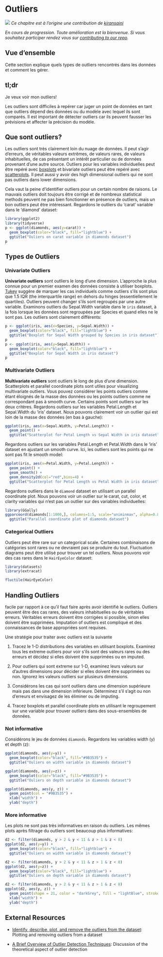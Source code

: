 # Outliers {#outliers}

![](images/banners/banner_outliers.png)
*Ce chapitre est à l'origine une contribution de  [	kiransaini](https://github.com/kiransaini){target="_blank"}*

*En cours de progression. Toute amélioration est la bienvenue. Si vous souhaitez participer rendez vous sur [contributing to our repo](contribute.html).*

## Vue d'ensemble

Cette section explique quels types de outliers rencontrés dans les données et comment les gérer.

## tl;dr

Je veux voir mon outliers!

Les outliers sont difficiles à repérer car juger un point de données en tant que outliers dépend des données ou du modèle avec lequel ils sont comparés. Il est important de détecter outliers car ils peuvent fausser les prévisions et affecter la précision du modèle.

## Que sont outliers?

Les outliers sont très clairement loin du nuage de données. Il peut s'agir d'erreurs, de véritables valeurs extrêmes, de valeurs rares, de valeurs inhabituelles, de cas présentant un intérêt particulier ou de données provenant d'une autre source.
Outliers pour les variables individuelles peut être repéré avec [boxplots](box.html) et bivariate outliers peut être repéré avec [scatterplots](scatter.html). Il peut aussi y avoir des high dimensional outliers qui ne sont pas outliers dans lower dimensions.

Cela vaut la peine d'identifier outliers pour un certain nombre de raisons. Le mauvais outliers doit toujours être corrigé et de nombreux statistical methods peuvent ne pas bien fonctionner en présence de outliers, mais un bon outliers peut être intéressant. Regardons le outliers du 'carat' variable dans le 'diamond' dataset:

```r

library(ggplot2)
library(tidyverse)
p <- ggplot(diamonds, aes(y=carat)) + 
  geom_boxplot(color="black", fill="lightblue") + 
  ggtitle("Ouliers on carat variable in diamonds dataset")
p

```

## Types de Outliers

### Univariate Outliers
**Univariate outliers** sont outliers le long d'une dimension. L’approche la plus connue pour un premier examen des données consiste à utiliser boxplots. [Tukey](https://en.wikipedia.org/wiki/John_Tukey){target="_blank"} suggère de marquer les cas individuels comme outliers s'ils sont plus que 1.5 IQR (the interquartile range) en dehors du hinges (essentiellement le quartiles). Outliers peuvent changer s’ils sont regroupés par une autre variable. Examinons outliers du Sepal.Width variable dans le `iris` dataset, à la fois lorsque les données sont regroupées par Species et quand elles ne le sont pas. Les outliers sont clairement différents:
```r

p <- ggplot(iris, aes(x=Species, y=Sepal.Width)) + 
  geom_boxplot(color="black", fill="lightblue") + 
  ggtitle("Boxplot for Sepal Width grouped by Species in iris dataset")
p
p <- ggplot(iris, aes(y=Sepal.Width)) + 
  geom_boxplot(color="black", fill="lightblue") + 
  ggtitle("Boxplot for Sepal Width in iris dataset")
p
```

### Multivariate Outliers 
**Multivariate outliers** sont outliers le long de plus d'une dimension. Scatterplots et parallel coordinate plots sont utiles pour visualizing multivariate outliers. Vous pouvez considérer les points outliers comme étant éloignés de la masse des données ou les points outliers comme ne correspondant pas à smooth curve. Certains points sont outliers sur les deux critères. Regardons outliers sur les variables Petal.Length et Sepal.Width du 'iris' dataset. Nous pouvons clairement voir un outlier qui est loin de la masse des données (en bas à gauche):
```r
ggplot(iris, aes(x=Sepal.Width, y=Petal.Length)) + 
  geom_point() +
  ggtitle("Scatterplot for Petal Length vs Sepal Width in iris dataset")

```

Regardons outliers sur les variables Petal.Length et Petal.Width dans le 'iris' dataset en ajustant un smooth curve. Ici, les outliers sont les points qui ne sont pas fit le smooth model:
```r
ggplot(iris, aes(x=Petal.Width, y=Petal.Length)) + 
  geom_point() + 
  geom_smooth() + 
  geom_density2d(col="red",bins=4) + 
  ggtitle("Scatterplot for Petal Length vs Petal Width in iris dataset")
```

Regardons outliers dans le `diamond` dataset en utilisant un parallel coordinate plot. Nous pouvons voir un outlier sur le carat, cut, color, et clarity variables qui n'est pas un outlier sur des variables individuelles:
```r
library(GGally)
ggparcoord(diamonds[1:1000,], columns=1:5, scale="uniminmax", alpha=0.8) + 
  ggtitle("Parallel coordinate plot of diamonds dataset")
```

### Categorical Outliers
Outliers peut être rare sur un categorical scale. Certaines combinaisons de catégories sont rares ou ne devraient pas se produire du tout. Fluctuation diagrams peut être utilisé pour trouver un tel outliers. Nous pouvons voir des cas rares dans le `HairEyeColor` dataset:
```r
library(datasets)
library(extracat)

fluctile(HairEyeColor)
```

## Handling Outliers

facile par rapport à ce qu'il faut faire après avoir identifié le outliers. Outliers peuvent être des cas rares, des valeurs inhabituelles ou de véritables erreurs. Véritables erreurs doivent être corrigées si possible, sinon elles doivent être supprimées. Imputation of outliers est compliqué et des connaissances de base appropriées sont requises.

Une stratégie pour traiter avec outliers est la suivante

1. Tracez le 1-D distributions des variables en utilisant boxplots. Examinez tous les extreme outliers pour voir s’ils sont des valeurs rares ou des erreurs et décidez si elles doivent être supprimées ou en imputed.

2. Pour outliers qui sont extreme sur 1-D, examinez leurs valeurs sur d’autres dimensions pour décider si elles doivent être supprimées ou non. Ignorez les valeurs outliers sur plusieurs dimensions.

3. Considérons les cas qui sont outliers dans une dimension supérieure mais pas dans une dimension inférieure. Déterminez s’il s’agit ou non d’erreurs et envisagez de les éliminer ou de imputing.

4. Tracez boxplots et parallel coordinate plots en utilisant le regroupement sur une variable pour trouver outliers dans des sous-ensembles de données.

### Not informative

Considérons le jeu de données `diamonds`. Regardons les variables width (y) et depth (z):
```r
ggplot(diamonds, aes(y=y)) + 
  geom_boxplot(color="black", fill="#9B3535") + 
  ggtitle("Ouliers on width variable in diamonds dataset")
```
```r
ggplot(diamonds, aes(y=z)) + 
  geom_boxplot(color="black", fill="#9B3535") + 
  ggtitle("Ouliers on depth variable in diamonds dataset")
```

```r
ggplot(diamonds, aes(y, z)) + 
  geom_point(col = "#9B3535") + 
  xlab("width") + 
  ylab("depth")
```

### More informative
Les plots ne sont pas très informatives en raison du outliers. Les mêmes plots après filtrage du outliers sont beaucoup plus informatives:
```r
d2 <- filter(diamonds, y > 2 & y < 11 & z > 1 & z < 8)
ggplot(d2, aes(y=y)) + 
  geom_boxplot(color="black", fill="lightblue") + 
  ggtitle("Ouliers on width variable in diamonds dataset")
```
```r
d2 <- filter(diamonds, y > 2 & y < 11 & z > 1 & z < 8)
ggplot(d2, aes(y=z)) + 
  geom_boxplot(color="black", fill="lightblue") + 
  ggtitle("Ouliers on depth variable in diamonds dataset")
```
```r
d2 <- filter(diamonds, y > 2 & y < 11 & z > 1 & z < 8)
ggplot(d2, aes(y, z)) + 
  geom_point(shape = 21, color = "darkGrey", fill = "lightBlue", stroke = 0.1) + 
  xlab("width") + 
  ylab("depth")
```


## External Resources

- [Identify, describe, plot, and remove the outliers from the dataset](https://www.r-bloggers.com/identify-describe-plot-and-remove-the-outliers-from-the-dataset/){target="_blank"}: Plotting and removing outliers from a dataset

- [A Brief Overview of Outlier Detection Techniques](https://towardsdatascience.com/a-brief-overview-of-outlier-detection-techniques-1e0b2c19e561){target="_blank"}: Discussion of the theoretical aspect of outlier detection



